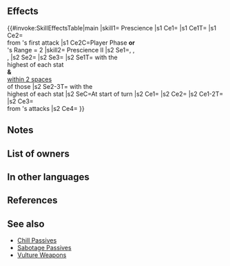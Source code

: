 {{Passive
|name=Prescience
|type=B
|exclusive=1
|canUseMove={{MoveList|All}}
|canUseWeapon={{WeaponList|exclude=Staff}}
|1effect=Inflicts Atk/Res-5 on foe during combat. If unit initiates combat or if foe's Range = 2, reduces damage from foe's first attack by 30%.
|intID=2714
|sort=585
|value=8
|timingID=1
|abilityID=303
|randomTimestamp=2021-10-01T07:00:00Z
|randomMinLv=31
|properties=random_owner
|1name=Prescience
|1tagid=SID_未来を知る力
|1required=-
|1next=-
|2name=Prescience II
|2tagid=SID_未来を知る力・承
|2effect=At start of turn, if any foes have the highest Atk, Spd, Def, or Res on the enemy team, inflicts【Sabotage】and【Panic】on those foes and inflicts -7 on the corresponding stat of those foes and foes within 2 spaces of those foes through their next actions.<br><br>Inflicts Atk/Spd/Res-5 on foe, inflicts penalty on foe's Spd/Res = highest total penalties among target and foes within 2 spaces of target, reduces damage from foe's attacks by 30% (excluding area-of-effect Specials), and neutralizes effects that inflict "Special cooldown charge -X" on unit during combat.<br><br>【Sabotage】<br>Inflicts penalty on unit's Atk/Spd/Def/Res during combat = highest penalty on each stat between unit and allies within 2 spaces of unit through its next action. Calculates each stat penalty independently.<br><br>【Panic】<br>Converts bonuses on target into penalties through its next action.
|2cost=300
|properties2=
|1cost=300
}}
==Effects==
{{#invoke:SkillEffectsTable|main
|skill1={{Si|Prescience}} Prescience
|s1 Ce1={{Eft|Temporary debuffs|Atk/Res|5}}
|s1 Ce1T={{Tgt|Foe}}
|s1 Ce2={{Eft|Damage Reduction|30%}}<br>from {{Tgt|Foe}}'s first attack
|s1 Ce2C=Player Phase '''or'''<br>{{Tgt|Foe}}'s Range = 2
|skill2={{Si|Prescience II}} Prescience II
|s2 Se1={{Eft|Penalty|Atk|7}}, {{Eft|Penalty|Spd|7}},<br>{{Eft|Penalty|Def|7}}, {{Eft|Penalty|Res|7}}
|s2 Se2={{SEt|Sabotage}}
|s2 Se3={{SEt|Panic}}
|s2 Se1T={{Tgt|Foes}} with the<br>highest of each stat<br>'''&''' {{Tgt|Foes}}<br>[[within 2 spaces]]<br>of those {{Tgt|Foes}}
|s2 Se2-3T={{Tgt|Foes}} with the<br>highest of each stat
|s2 SeC=At start of turn
|s2 Ce1={{Eft|Temporary debuffs|Atk/Spd/Res|5}}
|s2 Ce2={{Eft|Temporary debuffs|Spd/Res|highest {{SEt|Penalties}}<br>on {{Tgt|Target Foe}} '''&''' {{Tgt|Foes}}<br>[[within 2 spaces]] of {{Tgt|Target Foe}}}}
|s2 Ce1-2T={{Tgt|Foe}}
|s2 Ce3={{Eft|Damage Reduction|30%}}<br>from {{Tgt|Foe}}'s attacks
|s2 Ce4={{Eft|Neutralize Guard}}
}}
==Notes==
{{Temporary debuffs}}
{{IfUnitInitiates}}
{{DamagePercentageReduction}}
{{Penalties|name=Prescience II}}
{{Sabotage|name=Prescience II}}
{{Panic|name=Prescience II}}
{{SelectStat|name=Prescience II}}
{{TemporaryDebufffromPenalty|multiSource=1|source=the target and foes [[within 2 spaces]] of target|name=Prescience II}}
{{CooldownChargeMinusNeutralization|name=Prescience II}}
==List of owners==
{{Skill Hero List}}
==In other languages==
{{OtherLanguages
|japanese=未来を知る力
|german=Zukunftsblick
|spanishEU=Presagio
|spanishLA=Presagio
|french=Prémonition
|italian=Preveggenza
|chineseTW=知曉未來的力量
|portuguese=Presságio
}}
==References==
<references/>
==See also==
{{See also skills|cond=(Description LIKE '%inflicts Atk/Res-%reduces damage from foe_s first attack%' OR Description LIKE '%highest%penalt%target and foes within _ spaces of target%' OR Description LIKE '%total penalt%foe%within _ spaces of target%') AND Exclusive='1'}}
* [[Chill Passives]]
* [[Sabotage Passives]]
* [[Skill families/Weapons#Vulture|Vulture Weapons]]
{{Passives Navbox|B}}
